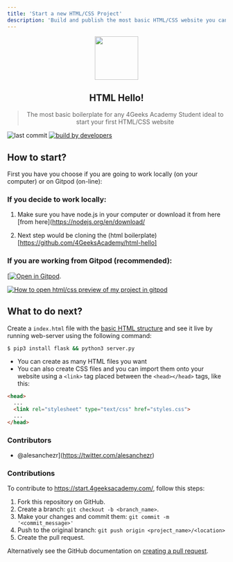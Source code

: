 ```yaml
---
title: 'Start a new HTML/CSS Project'
description: 'Build and publish the most basic HTML/CSS website you can build'
---
```


 <div align="center">
 <img align="center" width="100" src="http://assets.breatheco.de/apis/img/images.php?blob&random&cat=icon&tags=4geeks,16" />
  <h2>HTML Hello!</h2>
  <blockquote>The most basic boilerplate for any 4Geeks Academy Student ideal to start your first HTML/CSS website</blockquote>
</div>

![last commit](https://img.shields.io/github/last-commit/4geeksacademy/Templates-Boilerplates)
[![build by developers](https://img.shields.io/badge/build_by-Developers-blue)](https://start.4geeksacademy.com)



## How to start?

First you have you choose if you are going to work locally (on your computer) or on Gitpod (on-line):

### **If you decide to work locally**:

1) Make sure you have node.js in your computer or download it from here [from here](https://nodejs.org/en/download/

2) Next step would be cloning the (html boilerplate)[https://github.com/4GeeksAcademy/html-hello]


### **If you are working from Gitpod** (recommended):

[[![Open in Gitpod](https://gitpod.io/button/open-in-gitpod.svg)](https://gitpod.io#https://github.com/4GeeksAcademy/html-hello.git).


[![How to open html/css preview of my project in gitpod](https://github.com/4GeeksAcademy/Templates-Boilerplates/blob/master/web-docs/static/hello-html-intro.jpg?raw=true)](https://youtu.be/dfbDCMu_p-0)

## What to do next?

Create a `index.html` file with the [basic HTML structure](http://content.breatheco.de/lesson/what-is-html-learn-html#page-structure) and see it live by running web-server using the following command:

```sh
$ pip3 install flask && python3 server.py
```

- You can create as many HTML files you want
- You can also create CSS files and you can import them onto your website using a `<link>` tag placed between the `<head></head>` tags, like this:

```html
<head>
  ...
  <link rel="stylesheet" type="text/css" href="styles.css">
  ...
</head>
```

### Contributors

* @alesanchezr](https://twitter.com/alesanchezr) 

### Contributions

To contribute to https://start.4geeksacademy.com/, follow this steps:

1. Fork this repository on GitHub.
2. Create a branch: `git checkout -b <branch_name>`.
3. Make your changes and commit them: `git commit -m '<commit_message>'`
4. Push to the original branch: `git push origin <project_name>/<location>`
5. Create the pull request.

Alternatively see the GitHub documentation on [creating a pull request](https://help.github.com/en/github/collaborating-with-issues-and-pull-requests/creating-a-pull-request).
